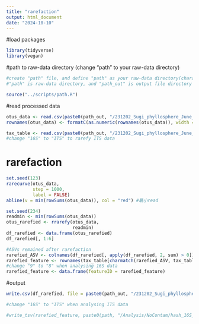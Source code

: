 ```yaml
---
title: "rarefaction"
output: html_document
date: "2024-10-10"
---
```


#load packages

```r
library(tidyverse)
library(vegan)
```

#path to raw-data directory (change "path" to your raw-data directory)

```r
#create "path" file, and define "path" as your raw-data directory(character vector) in the file
#"path" is raw-data directory, and "path_out" is output file directory

source("../scripts/path.R")
```

#read processed data

```r
otus_data <- read.csv(paste0(path_out, "/231202_Sugi_phyllosphere_June_16S/processed_data/otus_data_16S.csv"), row.names = 1)
rownames(otus_data) <- formatC(as.numeric(rownames(otus_data)), width = 4, flag = "0") #add 0 to rownames

tax_table <- read.csv(paste0(path_out, "/231202_Sugi_phyllosphere_June_16S/processed_data/tax_table_16S.csv"), row.names = 1)
#change "16S" to "ITS" to rarefy ITS data
```

# rarefaction

```r
set.seed(123)
rarecurve(otus_data, 
          step = 1000, 
          label = FALSE)
abline(v = min(rowSums(otus_data)), col = "red") #最小read
```

```r
set.seed(234)
readmin <- min(rowSums(otus_data))
otus_rarefied <- rrarefy(otus_data, 
                         readmin)
df_rarefied <- data.frame(otus_rarefied)
df_rarefied[, 1:6]
```

```r
#ASVs remained after rarefaction
rarefied_ASV <- colnames(df_rarefied[, apply(df_rarefied, 2, sum) > 0])
rarefied_feature <- rownames(tax_table[charmatch(rarefied_ASV, tax_table[, 8]), ])
#change "9" to "8" when analysing 16S data
rarefied_feature <- data.frame(featureID = rarefied_feature)
```

#output

```r
write.csv(df_rarefied, file = paste0(path_out, "/231202_Sugi_phyllosphere_June_16S/processed_data/df_rarefied_16S.csv"))

#change "16S" to "ITS" when analysing ITS data

#write_tsv(rarefied_feature, paste0(path, "/Analysis/NoContam/hash_16S_rarefied.tsv"))
```

